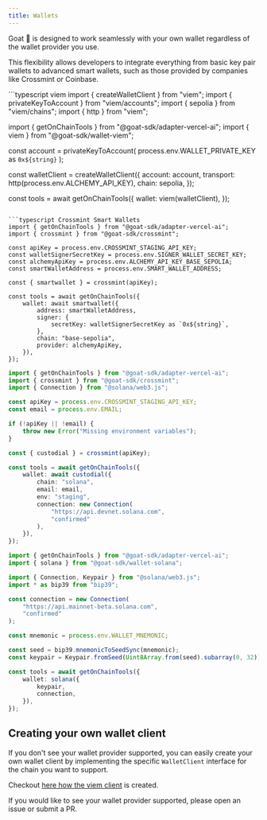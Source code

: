 ```yaml
---
title: Wallets
---
```

Goat 🐐 is designed to work seamlessly with your own wallet regardless of the wallet provider you use. 

This flexibility allows developers to integrate everything from basic key pair wallets to advanced smart wallets, 
such as those provided by companies like Crossmint or Coinbase. 

<CodeGroup>
```typescript viem
import { createWalletClient } from "viem";
import { privateKeyToAccount } from "viem/accounts";
import { sepolia } from "viem/chains";
import { http } from "viem";

import { getOnChainTools } from "@goat-sdk/adapter-vercel-ai";
import { viem } from "@goat-sdk/wallet-viem";

const account = privateKeyToAccount(
    process.env.WALLET_PRIVATE_KEY as `0x${string}`
);

const walletClient = createWalletClient({
    account: account,
    transport: http(process.env.ALCHEMY_API_KEY),
    chain: sepolia,
});

const tools = await getOnChainTools({
    wallet: viem(walletClient),
});
```

```typescript Crossmint Smart Wallets
import { getOnChainTools } from "@goat-sdk/adapter-vercel-ai";
import { crossmint } from "@goat-sdk/crossmint";

const apiKey = process.env.CROSSMINT_STAGING_API_KEY;
const walletSignerSecretKey = process.env.SIGNER_WALLET_SECRET_KEY;
const alchemyApiKey = process.env.ALCHEMY_API_KEY_BASE_SEPOLIA;
const smartWalletAddress = process.env.SMART_WALLET_ADDRESS;

const { smartwallet } = crossmint(apiKey);

const tools = await getOnChainTools({
    wallet: await smartwallet({
        address: smartWalletAddress,
        signer: {
            secretKey: walletSignerSecretKey as `0x${string}`,
        },
        chain: "base-sepolia",
        provider: alchemyApiKey,
    }),
});
```

```typescript Crossmint Custodial Wallets
import { getOnChainTools } from "@goat-sdk/adapter-vercel-ai";
import { crossmint } from "@goat-sdk/crossmint";
import { Connection } from "@solana/web3.js";

const apiKey = process.env.CROSSMINT_STAGING_API_KEY;
const email = process.env.EMAIL;

if (!apiKey || !email) {
    throw new Error("Missing environment variables");
}

const { custodial } = crossmint(apiKey);

const tools = await getOnChainTools({
    wallet: await custodial({
        chain: "solana",
        email: email,
        env: "staging",
        connection: new Connection(
            "https://api.devnet.solana.com",
            "confirmed"
        ),
    }),
});

```

```typescript Solana
import { getOnChainTools } from "@goat-sdk/adapter-vercel-ai";
import { solana } from "@goat-sdk/wallet-solana";

import { Connection, Keypair } from "@solana/web3.js";
import * as bip39 from "bip39";

const connection = new Connection(
    "https://api.mainnet-beta.solana.com",
    "confirmed"
);

const mnemonic = process.env.WALLET_MNEMONIC;

const seed = bip39.mnemonicToSeedSync(mnemonic);
const keypair = Keypair.fromSeed(Uint8Array.from(seed).subarray(0, 32));

const tools = await getOnChainTools({
    wallet: solana({
        keypair,
        connection,
    }),
});
```
</CodeGroup>

## Creating your own wallet client
If you don't see your wallet provider supported, you can easily create your own wallet client by implementing the specific `WalletClient` interface for the chain you want to support.

Checkout [here how the viem client](https://github.com/goat-sdk/goat/blob/main/typescript/packages/wallet-viem/src/index.ts) is created.

If you would like to see your wallet provider supported, please open an issue or submit a PR.
